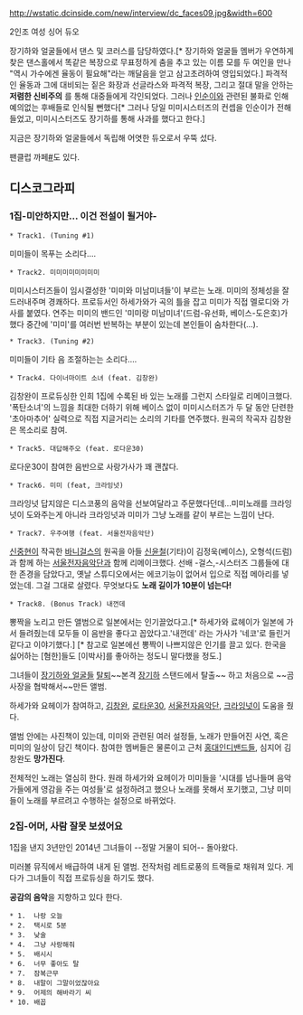 http://wstatic.dcinside.com/new/interview/dc_faces09.jpg&width=600

2인조 여성 싱어 듀오

장기하와 얼굴들에서 댄스 및 코러스를 담당하였다.[* 장기하와 얼굴들 멤버가 우연하게 찾은 댄스홀에서 똑같은 복장으로 무표정하게 춤을 추고 있는 이름 모를 두 여인을 만나 "역시 가수에겐 율동이 필요해"라는 깨달음을 얻고 삼고초려하여 영입되었다.] 
파격적인 율동과 그에 대비되는 짙은 화장과 선글라스와 파격적 복장, 그리고 절대 말을 안하는 '''저렴한 신비주의''' 를 통해 대중들에게 각인되었다. 그러나 [[인순이]]와 관련된 불화로 인해 예의없는 후배들로 인식될 뻔했다[* 그러나 당일 미미시스터즈의 컨셉을 인순이가 전해들었고, 미미시스터즈도 장기하를 통해 사과를 했다고 한다.]

지금은 장기하와 얼굴들에서 독립해 어엿한 듀오로서 우뚝 섰다. 

팬클럽 까페[http://cafe.naver.com/mimisisters #]도 있다.

== 디스코그라피 ==

=== 1집-미안하지만... 이건 전설이 될거야- ===
 * Track1. (Tuning #1) 
미미들이 목푸는 소리다….
 * Track2. 미미미미미미미미
미미시스터즈들이 임시결성한 '미미와 미남미녀들'이 부르는 노래.
미미의 정체성을 잘 드러내주며 경쾌하다. 프로듀서인 하세가와가 곡의 틀을 잡고 미미가 직접 멜로디와 가사를 붙였다. 연주는 미미의 밴드인 '미미랑 미남미녀'(드럼-유선화, 베이스-도은호)가 했다
중간에 '미미'를 여러번 반복하는 부분이 있는데 본인들이 숨차한다(…).
 * Track3. (Tuning #2)
미미들이 기타 음 조절하는는 소리다….
 * Track4. 다이너마이트 소녀 (feat. 김창완)
김창완이 프로듀싱한 인희 1집에 수록된 바 있는 노래를 그런지 스타일로 리메이크했다. '폭탄소녀'의 느낌을 최대한 더하기 위해 베이스 없이 미미시스터즈가 두 달 동안 단련한 '초아마추어' 실력으로 직접 지글거리는 소리의 기타를 연주했다. 원곡의 작곡자 김창완은 목소리로 참여.
 * Track5. 대답해주오 (feat. 로다운30)
로다운30이 참여한 음반으로 사랑가사가 꽤 괜찮다.
 * Track6. 미미 (feat, 크라잉넛)
크라잉넛 답지않은 디스코풍의 음악을 선보여달라고 주문했다던데...미미노래를 크라잉넛이 도와주는게 아니라 크라잉넛과 미미가 그냥 노래를 같이 부르는 느낌이 난다.
 * Track7. 우주여행 (feat. 서울전자음악단)
[[신중현]]이 작곡한 [[바니걸스]]의 원곡을 아들 [[신윤철]](기타)이 김정욱(베이스), 오형석(드럼)과 함께 하는 [[서울전자음악단]]과 함께 리메이크했다.
선배 -걸스,-시스터즈 그룹들에 대한 존경을 담았다고, 옛날 스튜디오에서는 에코기능이 없어서 입으로 직접 메아리를 넣었는데. 그걸 그대로 살렸다.
무엇보다도 ''' 노래 길이가 10분이 넘는다!'''
 * Track8. (Bonus Track) 내껀데
뽕짝을 노리고 만든 앨범으로 일본에서는 인기끌었다고.[* 하세가와 료헤이가 일본에 가서 들려줬는데 모두들 이 음반을 좋다고 꼽았다고.'내껀데' 라는 가사가 '네코'로 들린거 같다고 이야기했다.] [* 참고로 일본에선 뽕짝이 나쁘지않은 인기를 끌고 있다. 한국을 싫어하는 [혐한]들도 [이박사]를 좋아하는 정도니 말다했을 정도.]


그녀들이 [[장기하와 얼굴들]] [http://star.mt.co.kr/view/stview.php?no=2010100913231404012&type=1&outlink=1 탈퇴]~~본격 [[장기하]] 스탠드에서 탈출~~ 하고 처음으로 ~~곰사장을 협박해서~~만든 앨범.

하세가와 요헤이가 참여하고, [[김창완]], [[로타운30]], [[서울전자음악단]], [[크라잉넛]]이 도움을 줬다.

앨범 안에는 사진책이 있는데, 미미와 관련된 여러 설정들, 노래가 만들어진 사연, 혹은 미미의 일상이 담긴 책이다. 참여한 멤버들은 물론이고 근처 [[홍대]][[인디밴드]]들, 심지어 김창완도 '''망가진다'''.

전체적인 노래는 열심히 한다. 원래 하세가와 요헤이가 미미들을 '시대를 넘나들며 음악가들에게 영감을 주는 여성들'로 설정하려고 했으나 노래를 못해서 포기했고, 그냥 미미들이 노래를 부르려고 수행하는 설정으로 바뀌었다.

=== 2집-어머, 사람 잘못 보셨어요 ===

{{{#!html
<iframe src='http://serviceapi.rmcnmv.naver.com/flash/outKeyPlayer.nhn?vid=1D53BD867E8A231A8CB6CCACEF31961E5428&outKey=V1253f582d573f43f70f3d267c258cd2d8f420d68f26aae2ec767d267c258cd2d8f42&controlBarMovable=true&jsCallable=true&skinName=tvcast_black' frameborder='no' scrolling='no' marginwidth='0' marginheight='0' WIDTH='512' HEIGHT='293' style='width:512px; height:293px;'></iframe>
}}}

1집을 낸지 3년만인 2014년 그녀들이 --정말 거물이 되어-- 돌아왔다.

미러볼 뮤직에서 배급하여 내게 된 앨범. 전작처럼 레트로풍의 트랙들로 채워져 있다. 게다가 그녀들이 직접 프로듀싱을 하기도 했다.

'''공감의 음악'''을 지향하고 있다 한다.

 * 1.  나랑 오늘
 * 2.  택시로 5분
 * 3.  낮술
 * 4.  그냥 사랑해줘
 * 5.  배시시
 * 6.  너무 좋아도 탈
 * 7.  잠복근무
 * 8.  내말이 그말이었잖아요
 * 9.  어제의 해바라기 씨
 * 10. 배꼽
